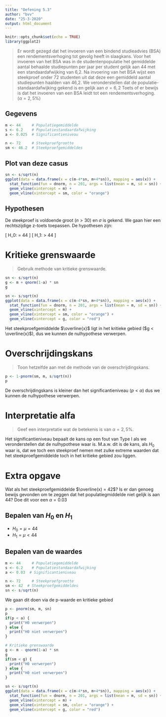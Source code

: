 ```yaml
---
title: "Oefening 5.3"
author: "bvv"
date: "25-3-2020"
output: html_document
---
```


```r
knitr::opts_chunk$set(echo = TRUE)
library(ggplot2)
```

> Er wordt gezegd dat het invoeren van een bindend studieadvies (BSA) een rendementsverhoging tot gevolg heeft in slaagkans. Voor het invoeren van het BSA was in de studentenpopulatie het gemiddelde aantal behaalde studiepunten per jaar per student gelijk aan 44 met een standaardafwijking van 6,2. Na invoering van het BSA wijst een steekproef onder 72 studenten uit dat deze een gemiddeld aantal studiepunten haalden van 46,2. We veronderstellen dat de populatie-standaardafwijking gekend is en gelijk aan $\sigma = 6,2$
> Toets of er bewijs is dat het invoeren van een BSA leidt tot een rendementsverhoging. ($\alpha = 2,5\%$)


## Gegevens

```r
m <- 44     # Populatiegemiddelde
s <- 6.2    # Populatiestandaardafwijking
a <- 0.025  # Significantieniveau

n <- 72     # Steekproefgrootte
sm <- 46.2  # Steekproefgemiddeldes
```

## Plot van deze casus

```r
sn <- s/sqrt(n)
ggplot(data = data.frame(x = c(m-4*sn, m+4*sn)), mapping = aes(x)) +
  stat_function(fun = dnorm, n = 201, args = list(mean = m, sd = sn)) +
  geom_vline(xintercept = m) +
  geom_vline(xintercept = sm, color = "orange")
```

## Hypothesen

De steekproef is voldoende groot $(n > 30)$ en $\sigma$ is gekend. We gaan hier een rechtszijdige z-toets toepassen. De hypothesen zijn:

\[ H_0: \mu = 44 \]
\[ H_1: \mu > 44 \]

# Kritieke grenswaarde

> Gebruik methode van kritieke grenswaarde.

```r
sn <- s/sqrt(n)
g <- m + qnorm(1-a) * sn
g

sn <- s/sqrt(n)
ggplot(data = data.frame(x = c(m-4*sn, m+4*sn)), mapping = aes(x)) +
  stat_function(fun = dnorm, n = 201, args = list(mean = m, sd = sn)) +
  geom_vline(xintercept = m) +
  geom_vline(xintercept = sm, color = "orange") +
  geom_vline(xintercept = g, color = "red")
```

Het steekproefgemiddelde $\overline{x}$ ligt in het kritieke gebied ($g < \overline{x}$), dus we kunnen de nulhypothese verwerpen.

# Overschrijdingskans

> Toon hetzelfde aan met de methode van de overschrijdingskans.

```r
p <- 1-pnorm(sm, m, s/sqrt(n))
p
```

De overschrijdingskans is kleiner dan het significantieniveau ($p < \alpha$) dus we kunnen de nulhypothese verwerpen.

# Interpretatie alfa

> Geef een interpretatie wat de betekenis is van $\alpha = 2,5\%$.

Het significantieniveau bepaalt de kans op een fout van Type I als we veronderstellen dat de nulhypothese waar is. M.a.w. dit is de kans, als $H_0$ waar is, dat we toch een steekproef nemen met zulke extreme waarden dat het steekproefgemiddelde toch in het kritieke gebied zou liggen.

# Extra opgave
Wat als het steekproefgemiddelde $\overline(x) = 42$? Is er dan genoeg bewijs gevonden om te zeggen dat het populatiegmiddelde niet gelijk is aan 44? Doe dit voor een $\alpha = 0.03$

## Bepalen van $H_0$ en $H_1$ 

- $H_0 = \mu = 44$
- $H_1 = \mu < 44$

## Bepalen van de waardes


```r
m <- 44     # Populatiegemiddelde
s <- 6.2    # Populatiestandaardafwijking
a <- 0.03  # Significantieniveau

n <- 72     # Steekproefgrootte
sm <- 42  # Steekproefgemiddeldes
sn <- s/sqrt(n)

```

We gaan dit doen via de p-waarde en kritieke gebied
```r
p <- pnorm(sm, m, sn)
p
if(p < a) {
  print("H0 verwerpen")
} else {
  print("H0 niet verwerpen")
}

# Kritieke grenswaarde
g <- m - qnorm(1-a) * sn
g
if(sm < g) {
  print("H0 verwerpen")
} else {
  print("H0 niet verwerpen")
}

sn <- s/sqrt(n)
ggplot(data = data.frame(x = c(m-4*sn, m+4*sn)), mapping = aes(x)) +
  stat_function(fun = dnorm, n = 201, args = list(mean = m, sd = sn)) +
  geom_vline(xintercept = m) +
  geom_vline(xintercept = sm, color = "orange") +
  geom_vline(xintercept = g, color = "red")
```


